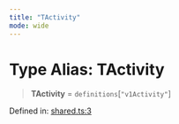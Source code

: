 ```yaml
---
title: "TActivity"
mode: wide
---
```

  
# Type Alias: TActivity

> **TActivity** = `definitions`\[`"v1Activity"`\]

Defined in: [shared.ts:3](https://github.com/tkhq/sdk/blob/main/packages/http/src/shared.ts#L3)
